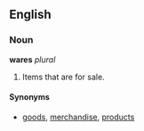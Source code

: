 ==English==
===Noun===
'''wares''' ''plural''

#Items that are for sale.

====Synonyms====
*[[goods]], [[merchandise]], [[product]]s